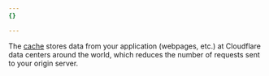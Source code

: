 ```yaml
---
{}

---
```


The [cache](/cache/) stores data from your application (webpages, etc.) at Cloudflare data centers around the world, which reduces the number of requests sent to your origin server.
